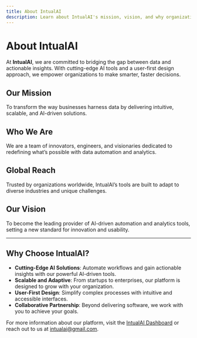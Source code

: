 ```yaml
---
title: About IntualAI
description: Learn about IntualAI's mission, vision, and why organizations trust us.
---
```


# About IntualAI

At **IntualAI**, we are committed to bridging the gap between data and actionable insights. With cutting-edge AI tools and a user-first design approach, we empower organizations to make smarter, faster decisions.

## Our Mission

To transform the way businesses harness data by delivering intuitive, scalable, and AI-driven solutions.

## Who We Are

We are a team of innovators, engineers, and visionaries dedicated to redefining what’s possible with data automation and analytics.

## Global Reach

Trusted by organizations worldwide, IntualAI’s tools are built to adapt to diverse industries and unique challenges.

## Our Vision

To become the leading provider of AI-driven automation and analytics tools, setting a new standard for innovation and usability.

---

## Why Choose IntualAI?

- **Cutting-Edge AI Solutions**: Automate workflows and gain actionable insights with our powerful AI-driven tools.
- **Scalable and Adaptive**: From startups to enterprises, our platform is designed to grow with your organization.
- **User-First Design**: Simplify complex processes with intuitive and accessible interfaces.
- **Collaborative Partnership**: Beyond delivering software, we work with you to achieve your goals.

For more information about our platform, visit the [IntualAI Dashboard](https://intualai.com/app/projects) or reach out to us at [intualai@gmail.com](mailto:intualai@gmail.com).
